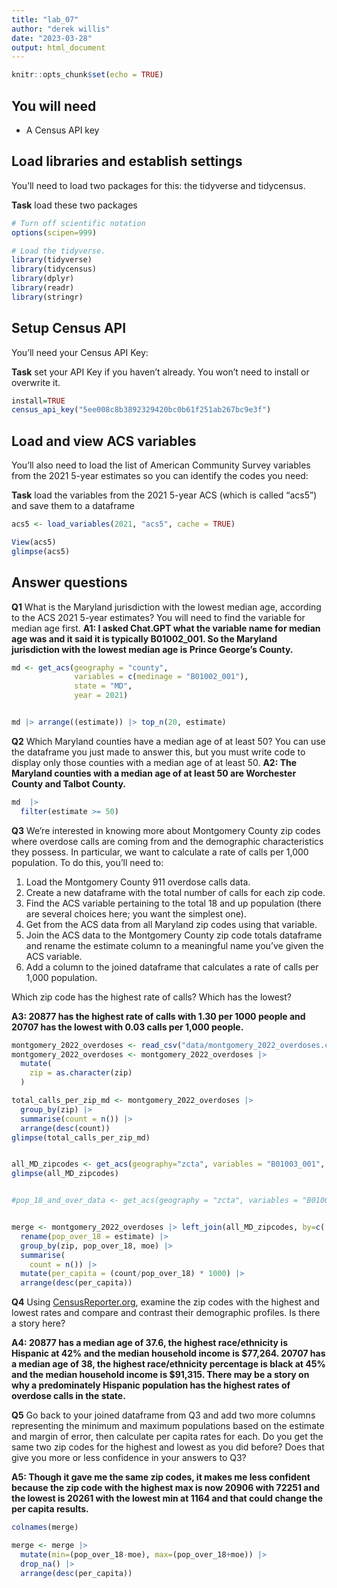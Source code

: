 ```yaml
---
title: "lab_07"
author: "derek willis"
date: "2023-03-28"
output: html_document
---
```


```r
knitr::opts_chunk$set(echo = TRUE)
```

## You will need

-   A Census API key

## Load libraries and establish settings

You'll need to load two packages for this: the tidyverse and tidycensus.

**Task** load these two packages

```r
# Turn off scientific notation
options(scipen=999)

# Load the tidyverse.
library(tidyverse)
library(tidycensus)
library(dplyr)
library(readr)
library(stringr)
```

## Setup Census API

You'll need your Census API Key:

**Task** set your API Key if you haven't already. You won't need to install or overwrite it.

```r

install=TRUE
census_api_key("5ee008c8b3892329420bc0b61f251ab267bc9e3f")
```

## Load and view ACS variables

You'll also need to load the list of American Community Survey variables from the 2021 5-year estimates so you can identify the codes you need:

**Task** load the variables from the 2021 5-year ACS (which is called "acs5") and save them to a dataframe

```r
acs5 <- load_variables(2021, "acs5", cache = TRUE)

View(acs5)
glimpse(acs5)

```

## Answer questions

**Q1** What is the Maryland jurisdiction with the lowest median age, according to the ACS 2021 5-year estimates? You will need to find the variable for median age first. 
**A1: I asked Chat.GPT what the variable name for median age was and it said it is typically B01002_001. So the Maryland jurisdiction with the lowest median age is Prince George's County.** 

```r
md <- get_acs(geography = "county",
              variables = c(medinage = "B01002_001"),
              state = "MD",
              year = 2021)


md |> arrange((estimate)) |> top_n(20, estimate)


```

**Q2** Which Maryland counties have a median age of at least 50? You can use the dataframe you just made to answer this, but you must write code to display only those counties with a median age of at least 50. 
**A2: The Maryland counties with a median age of at least 50 are Worchester County and Talbot County.** 

```r
md  |> 
  filter(estimate >= 50)
```

**Q3** We're interested in knowing more about Montgomery County zip codes where overdose calls are coming from and the demographic characteristics they possess. In particular, we want to calculate a rate of calls per 1,000 population. To do this, you'll need to:

1. Load the Montgomery County 911 overdose calls data.
2. Create a new dataframe with the total number of calls for each zip code.
3. Find the ACS variable pertaining to the total 18 and up population (there are several choices here; you want the simplest one).
4. Get from the ACS data from all Maryland zip codes using that variable.
5. Join the ACS data to the Montgomery County zip code totals dataframe and rename the estimate column to a meaningful name you've given the ACS variable.
6. Add a column to the joined dataframe that calculates a rate of calls per 1,000 population.

Which zip code has the highest rate of calls? Which has the lowest?

**A3: 20877 has the highest rate of calls with 1.30 per 1000 people and 20707 has the lowest with 0.03 calls per 1,000 people. ** 

```r

montgomery_2022_overdoses <- read_csv("data/montgomery_2022_overdoses.csv") 
montgomery_2022_overdoses <- montgomery_2022_overdoses |> 
  mutate(
    zip = as.character(zip)
  )

total_calls_per_zip_md <- montgomery_2022_overdoses |> 
  group_by(zip) |> 
  summarise(count = n()) |> 
  arrange(desc(count))
glimpse(total_calls_per_zip_md)


all_MD_zipcodes <- get_acs(geography="zcta", variables = "B01003_001", state="MD", year=2019)
glimpse(all_MD_zipcodes)


#pop_18_and_over_data <- get_acs(geography = "zcta", variables = "B01003_001", year = 2021, state = "MD", survey = "acs5") yields error of unknown/unsupported geography hierarchy


merge <- montgomery_2022_overdoses |> left_join(all_MD_zipcodes, by=c('zip'='GEOID')) |> 
  rename(pop_over_18 = estimate) |>
  group_by(zip, pop_over_18, moe) |>
  summarise(
    count = n()) |>
  mutate(per_capita = (count/pop_over_18) * 1000) |>
  arrange(desc(per_capita))

```

**Q4** Using [CensusReporter.org](https://censusreporter.org/), examine the zip codes with the highest and lowest rates and compare and contrast their demographic profiles. Is there a story here?

**A4: 20877 has a median age of 37.6, the highest race/ethnicity is Hispanic at 42% and the median household income is $77,264. 20707 has a median age of 38, the highest race/ethnicity percentage is black at 45% and the median household income is $91,315. There may be a story on why a predominately Hispanic population has the highest rates of overdose calls in the state. ** 

**Q5** Go back to your joined dataframe from Q3 and add two more columns representing the minimum and maximum populations based on the estimate and margin of error, then calculate per capita rates for each. Do you get the same two zip codes for the highest and lowest as you did before? Does that give you more or less confidence in your answers to Q3?

**A5: Though it gave me the same zip codes, it makes me less confident because the zip code with the highest max is now 20906 with 72251 and the lowest is 20261 with the lowest  min at 1164 and that could change the per capita results.** 

```r
colnames(merge) 

merge <- merge |> 
  mutate(min=(pop_over_18-moe), max=(pop_over_18+moe)) |> 
  drop_na() |> 
  arrange(desc(per_capita))
```

